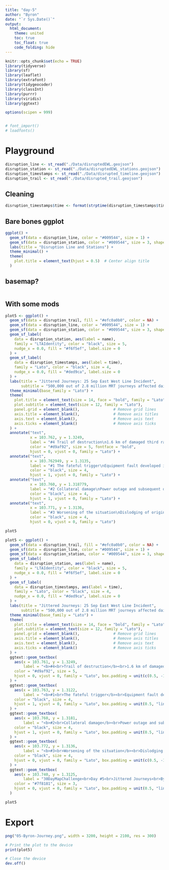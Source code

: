 ```yaml
---
title: "day-5"
author: "Byron"
date: "`r Sys.Date()`"
output:
  html_document:
    theme: united
    toc: true
    toc_float: true
    code_folding: hide
---
```


```r
knitr::opts_chunk$set(echo = TRUE)
library(tidyverse)
library(sf)
library(leaflet)
library(extrafont)
library(tidygeocoder)
library(classInt)
library(purrr)
library(viridis)
library(ggtext)

options(scipen = 999)


# font_import()  
# loadfonts()

```

# Playground

```r
disruption_line <- st_read("./Data/disruptedEWL.geojson")
disruption_station <- st_read("./Data/disruptedEWL_stations.geojson")
disruption_timestamps <- st_read("./Data/disrupted_timeline.geojson")
disruption_trail <- st_read("./Data/disrupted_trail.geojson")

```

## Cleaning

```r
disruption_timestamps$time <- format(strptime(disruption_timestamps$time, "%H:%M:%S"), "%I:%M %p")

```

## Bare bones ggplot

```r
ggplot() +
  geom_sf(data = disruption_line, color = "#009544", size = 1) +           # Plot the line with blue color
  geom_sf(data = disruption_station, color = "#009544", size = 3, shape = 21, fill = "#009544") +  # Plot stations with red outlines and yellow fill
  labs(title = "Disruption Line and Stations") +
  theme_minimal() +
  theme(
    plot.title = element_text(hjust = 0.5)  # Center align title
  )
```

## basemap?

```r


```

## With some mods

```r
plot5 <- ggplot() +
  geom_sf(data = disruption_trail, fill = "#efc0a0b0", color = NA) +
  geom_sf(data = disruption_line, color = "#009544", size = 1) +
  geom_sf(data = disruption_station, color = "#009544", size = 3, shape = 21, fill = "#009544") + 
  geom_sf_label(
    data = disruption_station, aes(label = name),
    family = "LTAIdentity", color = "black", size = 5,
    nudge_x = 0.0, fill = "#f6f5ef", label.size = 0 
  ) +
  geom_sf_label(
    data = disruption_timestamps, aes(label = time),
    family = "Lato", color = "black", size = 4,
    nudge_x = 0.0, fill = "#ded9ca", label.size = 0
  ) +
  labs(title = "Jittered Journeys: 25 Sep East West Line Incident",
       subtitle = "500,000 out of 2.8 million MRT journeys affected daily, for 6 days") +
  theme_minimal(base_family = "Lato") +
  theme(
    plot.title = element_text(size = 14, face = "bold", family = "Lato"),
    plot.subtitle = element_text(size = 12, family = "Lato"),
    panel.grid = element_blank(),               # Remove grid lines
    axis.title = element_blank(),               # Remove axis titles
    axis.text = element_blank(),                # Remove axis text
    axis.ticks = element_blank()                # Remove axis ticks
  ) +
  annotate("text", 
           x = 103.762, y = 1.3249, 
           label = "#4 Trail of destruction\n1.6 km of damaged third rail, cables, and points",
           color = "#d9af92", size = 5, fontface = "bold", 
           hjust = 0, vjust = 0, family = "Lato") +
  annotate("text", 
           x = 103.762949, y = 1.3135, 
           label = "#1 The fateful trigger\nEquipment fault developed in eastbound train",
           color = "black", size = 4, 
           hjust = 1, vjust = 0, family = "Lato") +
  annotate("text", 
           x = 103.760, y = 1.318779, 
           label = "#2 Collateral damage\nPower outage and subsequent de-training\nof eastbound train behind",
           color = "black", size = 4, 
           hjust = 1, vjust = 0, family = "Lato") +
  annotate("text", 
           x = 103.771, y = 1.3136, 
           label = "#3 Worsening of the situation\nDislodging of original faulty train's\nwheel axle box, which caused\nsubsequent damage to rail equipment",
           color = "black", size = 4, 
           hjust = 0, vjust = 0, family = "Lato") 

plot5
```

```r

plot5 <- ggplot() +
  geom_sf(data = disruption_trail, fill = "#efc0a0b0", color = NA) +
  geom_sf(data = disruption_line, color = "#009544", size = 1) +
  geom_sf(data = disruption_station, color = "#009544", size = 3, shape = 21, fill = "#009544") + 
  geom_sf_label(
    data = disruption_station, aes(label = name),
    family = "LTAIdentity", color = "black", size = 5,
    nudge_x = 0.0, fill = "#f6f5ef", label.size = 0 
  ) +
  geom_sf_label(
    data = disruption_timestamps, aes(label = time),
    family = "Lato", color = "black", size = 4,
    nudge_x = 0.0, fill = "#ded9ca", label.size = 0
  ) +
  labs(title = "Jittered Journeys: 25 Sep East West Line Incident",
       subtitle = "500,000 out of 2.8 million MRT journeys affected daily, for 6 days") +
  theme_minimal(base_family = "Lato") +
  theme(
    plot.title = element_text(size = 14, face = "bold", family = "Lato"),
    plot.subtitle = element_text(size = 12, family = "Lato"),
    panel.grid = element_blank(),               # Remove grid lines
    axis.title = element_blank(),               # Remove axis titles
    axis.text = element_blank(),                # Remove axis text
    axis.ticks = element_blank()                # Remove axis ticks
  ) +
  ggtext::geom_textbox(
    aes(x = 103.761, y = 1.3249, 
        label = "<b>#4<br>Trail of destruction</b><br>1.6 km of damaged third rail, cables, and points"),
    color = "#d9af92", size = 5, 
    hjust = 0, vjust = 0, family = "Lato", box.padding = unit(c(0.5, -1, 0.5, 0.5), "lines"), box.color = NA
  ) +
  ggtext::geom_textbox(
    aes(x = 103.763, y = 1.3122, 
        label = "<b>#1<br>The fateful trigger</b><br>Equipment fault developed in eastbound train"),
    color = "black", size = 4, 
    hjust = 1, vjust = 0, family = "Lato", box.padding = unit(0.5, "lines"), box.color = NA
  ) +
  ggtext::geom_textbox(
    aes(x = 103.760, y = 1.3181, 
        label = "<b>#2<br>Collateral damage</b><br>Power outage and subsequent de-training of eastbound train behind"),
    color = "black", size = 4, 
    hjust = 1, vjust = 0, family = "Lato", box.padding = unit(0.5, "lines"), box.color = NA
  ) +
  ggtext::geom_textbox(
    aes(x = 103.772, y = 1.3136, 
        label = "<b>#3<br>Worsening of the situation</b><br>Dislodging of original faulty train's wheel axle box, which caused subsequent damage to rail equipment"),
    color = "black", size = 4, 
    hjust = 0, vjust = 0, family = "Lato", box.padding = unit(c(0.5, -1, 0.5, 0.5), "lines"), box.color = NA
  ) +
  ggtext::geom_textbox(
    aes(x = 103.740, y = 1.3125, 
        label = "30DayMapChallenge<br>Day #5<br>Jittered Journeys<br>Byron"),
    color = "#7f8181", size = 3, 
    hjust = 0, vjust = 0, family = "Lato", box.padding = unit(0.5, "lines"), box.color = NA
  ) 

plot5
```

# Export

```r
png("05-Byron-Journey.png", width = 3200, height = 2100, res = 300)

# Print the plot to the device
print(plot5)

# Close the device
dev.off()
```
